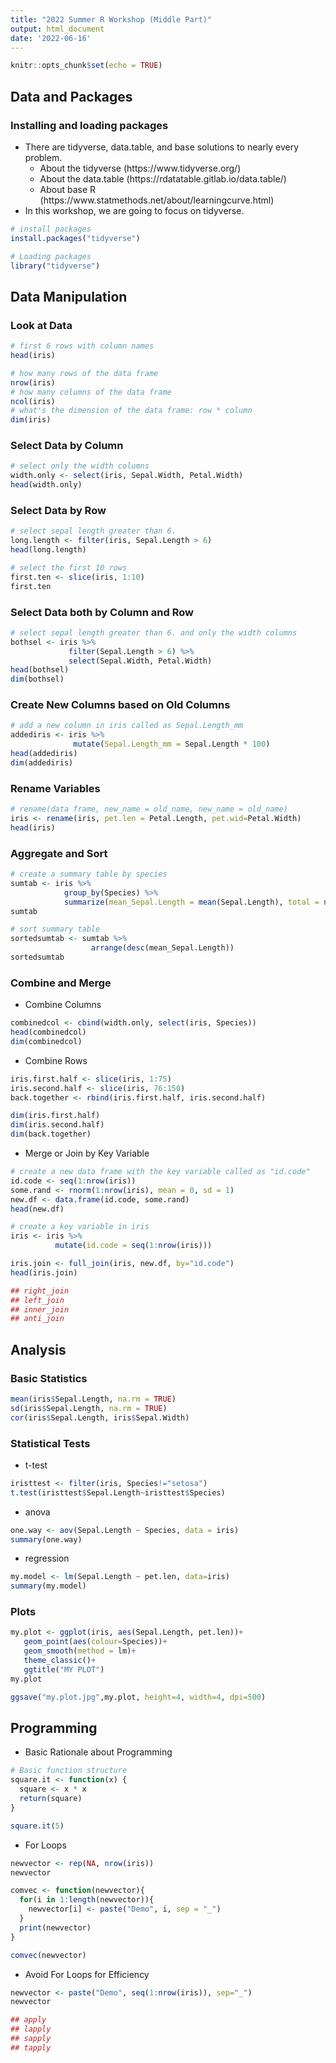 ```yaml
---
title: "2022 Summer R Workshop (Middle Part)"
output: html_document
date: '2022-06-16'
---
```


```r
knitr::opts_chunk$set(echo = TRUE)
```

## Data and Packages
### Installing and loading packages
   * There are tidyverse, data.table, and base solutions to nearly every problem.
       + About the tidyverse (https://www.tidyverse.org/)
       + About the data.table (https://rdatatable.gitlab.io/data.table/)
       + About base R (https://www.statmethods.net/about/learningcurve.html)
   * In this workshop, we are going to focus on tidyverse. 

```r
# install packages
install.packages("tidyverse") 
```

```r
# Loading packages 
library("tidyverse")
```

## Data Manipulation  
### Look at Data
```r
# first 6 rows with column names
head(iris)
```

```r
# how many rows of the data frame
nrow(iris)
# how many columns of the data frame
ncol(iris)
# what's the dimension of the data frame: row * column
dim(iris)
```
### Select Data by Column
```r
# select only the width columns
width.only <- select(iris, Sepal.Width, Petal.Width)
head(width.only)
```
### Select Data by Row
```r
# select sepal length greater than 6. 
long.length <- filter(iris, Sepal.Length > 6)
head(long.length)

# select the first 10 rows 
first.ten <- slice(iris, 1:10)
first.ten
```

### Select Data both by Column and Row
```r
# select sepal length greater than 6. and only the width columns
bothsel <- iris %>%
             filter(Sepal.Length > 6) %>%
             select(Sepal.Width, Petal.Width)    
head(bothsel)
dim(bothsel)
```
### Create New Columns based on Old Columns
```r
# add a new column in iris called as Sepal.Length_mm
addediris <- iris %>%
              mutate(Sepal.Length_mm = Sepal.Length * 100)
head(addediris)
dim(addediris)
```
### Rename Variables
```r
# rename(data frame, new_name = old_name, new_name = old_name)
iris <- rename(iris, pet.len = Petal.Length, pet.wid=Petal.Width) 
head(iris)
```

### Aggregate and Sort
```r
# create a summary table by species
sumtab <- iris %>%
            group_by(Species) %>%
            summarize(mean_Sepal.Length = mean(Sepal.Length), total = n())
sumtab
```

```r
# sort summary table
sortedsumtab <- sumtab %>%
                  arrange(desc(mean_Sepal.Length))
sortedsumtab
```
### Combine and Merge
* Combine Columns
```r
combinedcol <- cbind(width.only, select(iris, Species))
head(combinedcol)
dim(combinedcol)
```
* Combine Rows
```r
iris.first.half <- slice(iris, 1:75)
iris.second.half <- slice(iris, 76:150)
back.together <- rbind(iris.first.half, iris.second.half)

dim(iris.first.half)
dim(iris.second.half)
dim(back.together)
```
* Merge or Join by Key Variable
```r
# create a new data frame with the key variable called as "id.code"
id.code <- seq(1:nrow(iris))
some.rand <- rnorm(1:nrow(iris), mean = 0, sd = 1)
new.df <- data.frame(id.code, some.rand)
head(new.df)

# create a key variable in iris
iris <- iris %>% 
          mutate(id.code = seq(1:nrow(iris))) 

iris.join <- full_join(iris, new.df, by="id.code")
head(iris.join)

## right_join
## left_join
## inner_join
## anti_join
```

## Analysis  
### Basic Statistics
```r
mean(iris$Sepal.Length, na.rm = TRUE)
sd(iris$Sepal.Length, na.rm = TRUE)
cor(iris$Sepal.Length, iris$Sepal.Width)
```
### Statistical Tests
* t-test
```r
iristtest <- filter(iris, Species!="setosa")
t.test(iristtest$Sepal.Length~iristtest$Species)
```
* anova
```r
one.way <- aov(Sepal.Length ~ Species, data = iris)
summary(one.way)
```
* regression
```r
my.model <- lm(Sepal.Length ~ pet.len, data=iris)
summary(my.model)
```

### Plots
```r
my.plot <- ggplot(iris, aes(Sepal.Length, pet.len))+
   geom_point(aes(colour=Species))+
   geom_smooth(method = lm)+
   theme_classic()+
   ggtitle("MY PLOT")
my.plot
```

```r
ggsave("my.plot.jpg",my.plot, height=4, width=4, dpi=500)
```

## Programming
* Basic Rationale about Programming
```r
# Basic function structure
square.it <- function(x) {
  square <- x * x
  return(square)
}

square.it(5)
```
* For Loops
```r
newvector <- rep(NA, nrow(iris))
newvector

comvec <- function(newvector){
  for(i in 1:length(newvector)){
    newvector[i] <- paste("Demo", i, sep = "_")
  }
  print(newvector)
}

comvec(newvector)
```
* Avoid For Loops for Efficiency
```r
newvector <- paste("Demo", seq(1:nrow(iris)), sep="_")
newvector

## apply
## lapply
## sapply
## tapply
```
